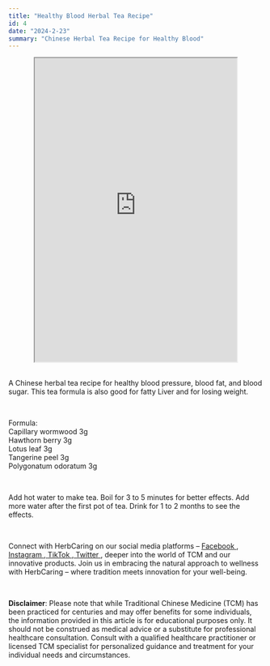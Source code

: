 ```yaml
---
title: "Healthy Blood Herbal Tea Recipe"
id: 4
date: "2024-2-23"
summary: "Chinese Herbal Tea Recipe for Healthy Blood"
---
```


<center>
  <iframe
    width="400"
    height="600"
    src="https://www.youtube.com/embed/EY-5EA6Z7-g"
  ></iframe>
</center>
<br />
<p>
A Chinese herbal tea recipe for healthy blood pressure, blood fat, and blood sugar. This tea formula is also good for fatty Liver and for losing weight.
</p>
<br />
<p>
  Formula:<br />
  Capillary wormwood 3g<br />
  Hawthorn berry 3g<br />
  Lotus leaf 3g<br />
  Tangerine peel 3g<br />
  Polygonatum odoratum 3g
</p>
<br />
<p>
Add hot water to make tea. Boil for 3 to 5 minutes for better effects.
Add more water after the first pot of tea. Drink for 1 to 2 months to see the effects.
</p>
<br />
<p>
  Connect with HerbCaring on our social media platforms –
  <a href="https://www.facebook.com/herbcaring" target="_blank">
    <u>Facebook</u>
  </a>
  ,<a href="https://www.instagram.com/herbcaring/" target="_blank">
    <u>Instagram</u>
  </a>,<a href="https://www.tiktok.com/@herbcaring" target="_blank">
    <u>TikTok</u>
  </a>,<a href="https://twitter.com/HerbCaring" target="_blank">
    <u>Twitter</u>
  </a>, deeper into the world of TCM and our innovative products. Join us in embracing
  the natural approach to wellness with HerbCaring – where tradition meets innovation
  for your well-being.
</p>
<br />
<p>
  <b>Disclaimer</b>: Please note that while Traditional Chinese Medicine (TCM)
  has been practiced for centuries and may offer benefits for some individuals,
  the information provided in this article is for educational purposes only. It
  should not be construed as medical advice or a substitute for professional
  healthcare consultation. Consult with a qualified healthcare practitioner or
  licensed TCM specialist for personalized guidance and treatment for your
  individual needs and circumstances.
</p>
